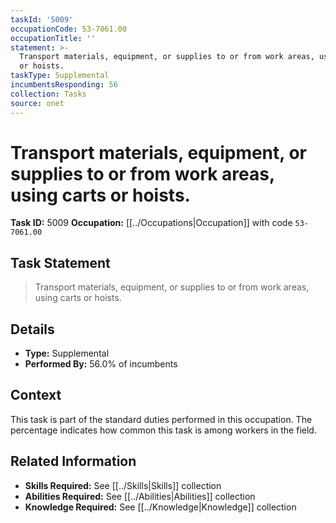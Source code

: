 ```yaml
---
taskId: '5009'
occupationCode: 53-7061.00
occupationTitle: ''
statement: >-
  Transport materials, equipment, or supplies to or from work areas, using carts
  or hoists.
taskType: Supplemental
incumbentsResponding: 56
collection: Tasks
source: onet
---
```

# Transport materials, equipment, or supplies to or from work areas, using carts or hoists.

**Task ID:** 5009
**Occupation:** [[../Occupations|Occupation]] with code `53-7061.00`

## Task Statement

> Transport materials, equipment, or supplies to or from work areas, using carts or hoists.

## Details

- **Type:** Supplemental
- **Performed By:** 56.0% of incumbents

## Context

This task is part of the standard duties performed in this occupation. The percentage indicates how common this task is among workers in the field.

## Related Information

- **Skills Required:** See [[../Skills|Skills]] collection
- **Abilities Required:** See [[../Abilities|Abilities]] collection
- **Knowledge Required:** See [[../Knowledge|Knowledge]] collection
